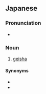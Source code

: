 ==Japanese==
{{ja-kanjitab|げい|ぎ|yomi=o}}

===Pronunciation===
* {{ja-pron|げいぎ}}

===Noun===
{{ja-noun|げいぎ|kyu=藝伎}}

# [[geisha]]

====Synonyms====
* {{ja-r|芸者|げいしゃ}}
* {{ja-r|芸子|げいこ}}